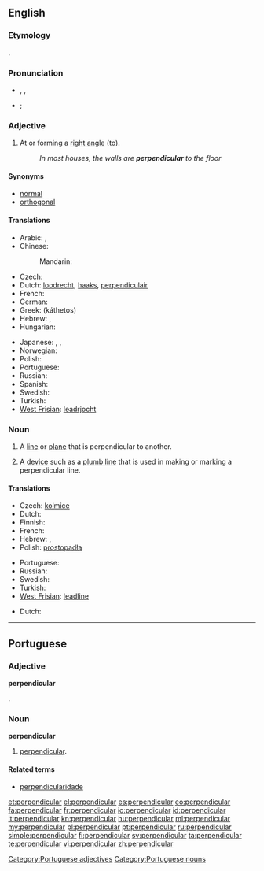 {{also|Perpendicular}}
==English==

===Etymology===
{{etyl|la}} {{term|perpendiculum||[[plumb line]]|lang=la}}.

===Pronunciation===
* {{a|RP}} {{IPA|/ˌpɜː.pənˈdɪk.jə.lə/}}, {{SAMPA|/%p3:(r).p@n"dIk.j@.l@(r)/}} {{enPR|pû(r)"pəndĭ'kyələ}},
* {{a|US}} {{IPA|/pɝ.pɛnˈdɪk.ju.lɝ/|/pɝ.pənˈdɪk.jə.lɝ/}}; {{SAMPA|/p3`.pEn"dIk.ju.l3r/|/p3`.p@n.dIk.j@.l3`/}}

===Adjective===
{{wikipedia}}
{{en-adj}}

# {{geometry}} At or forming a [[right angle]] (to).
#: ''In most houses, the walls are '''perpendicular''' to the floor''

====Synonyms====
* [[normal]]
* [[orthogonal]]

====Translations====
{{trans-top|at or forming a right angle to}}
* Arabic: {{t|ar|عمودي|tr=3amuudiy}}, {{t|ar|رأسي|tr=ra'siy}}
* Chinese:
*: Mandarin: {{t|cmn|垂直|tr=chuízhí|sc=Hani}}
* Czech: {{t-|cs|kolmý|m}}
* Dutch: [[loodrecht]], [[haaks]], [[perpendiculair]]
* French: {{t+|fr|perpendiculaire|m|f}}
* German: {{t+|de|rechtwinklig}}
* Greek: {{t+|el|κάθετος|m}} (káthetos)
* Hebrew: {{t-|he|מאונך|m|tr=me`unákh}}, {{t-|he|ניצב|m|tr=nitsáv}}
* Hungarian: {{t+|hu|merőleges}}
{{trans-mid}}
* Japanese: {{t|ja|垂直|alt=垂直の|tr=すいちょくの, suichoku -no}}, {{t+|ja|縦|alt=縦の|tr=たての, tate-no}}, {{t|ja|直立|alt=直立の|tr=ちょくりつの, chokuritsu-no}}
* Norwegian: {{t|no|loddrett}}
* Polish: {{t-|pl|prostopadły|m}}
* Portuguese: {{t+|pt|perpendicular}}
* Russian: {{t|ru|перпендикулярный|tr=perpendikuljárnyj}}
* Spanish: {{t+|es|perpendicular}}
* Swedish: {{t+|sv|vinkelrät}}
* Turkish: {{t+|tr|dik}}
* [[West Frisian]]: [[leadrjocht]]
{{trans-bottom}}

===Noun===
{{en-noun}}

# {{geometry}} A [[line]] or [[plane]] that is perpendicular to another.
# A [[device]] such as a [[plumb line]] that is used in making or marking a perpendicular line.

====Translations====
{{trans-top|line or plane}}
* Czech: [[kolmice]] {{f}} {{qualifier|line}}
* Dutch: {{t+|nl|loodlijn|f}}
* Finnish: {{t-|fi|kohtisuora}}
* French: {{t+|fr|perpendiculaire|f}}
* Hebrew: {{t-|he|מאונך|m|tr=me`unákh}}, {{t-|he|ניצב|nitsáv|m}}
* Polish: [[prostopadła]] {{f}}
{{trans-mid}}
* Portuguese: {{t+|pt|perpendicular|f}}
* Russian: {{t|ru|перпендикуляр|m|tr=perpendikuljár}}
* Swedish: {{t+|sv|normal|c}}
* Turkish: {{t+|tr|dik}}
* [[West Frisian]]: [[leadline]]
{{trans-bottom}}

{{trans-top|device}}
* Dutch: {{t+|nl|schietlood|n}}
{{trans-mid}}
{{trans-bottom}}

----

==Portuguese==

===Adjective===
'''perpendicular'''

.

===Noun===
'''perpendicular''' {{f}}

# [[#English|perpendicular]].

====Related terms====
{{top2}}
* [[perpendicularidade]]
{{mid2}}
{{bottom}}

[[Category:Portuguese adjectives]]
[[Category:Portuguese nouns]]

[[et:perpendicular]]
[[el:perpendicular]]
[[es:perpendicular]]
[[eo:perpendicular]]
[[fa:perpendicular]]
[[fr:perpendicular]]
[[io:perpendicular]]
[[id:perpendicular]]
[[it:perpendicular]]
[[kn:perpendicular]]
[[hu:perpendicular]]
[[ml:perpendicular]]
[[my:perpendicular]]
[[pl:perpendicular]]
[[pt:perpendicular]]
[[ru:perpendicular]]
[[simple:perpendicular]]
[[fi:perpendicular]]
[[sv:perpendicular]]
[[ta:perpendicular]]
[[te:perpendicular]]
[[vi:perpendicular]]
[[zh:perpendicular]]